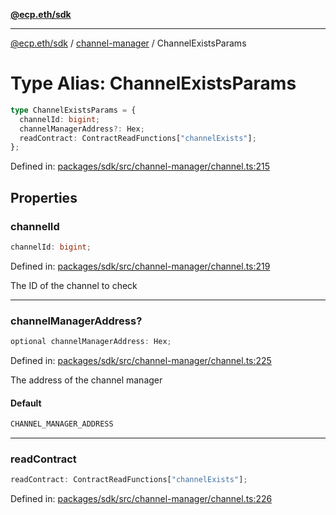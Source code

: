 [**@ecp.eth/sdk**](../../index.mdx)

***

[@ecp.eth/sdk](/sdk-reference/index.mdx) / [channel-manager](/sdk-reference/channel-manager/index.mdx) / ChannelExistsParams

# Type Alias: ChannelExistsParams

```ts
type ChannelExistsParams = {
  channelId: bigint;
  channelManagerAddress?: Hex;
  readContract: ContractReadFunctions["channelExists"];
};
```

Defined in: [packages/sdk/src/channel-manager/channel.ts:215](https://github.com/ecp-eth/comments-monorepo/blob/main/packages/sdk/src/channel-manager/channel.ts#L215)

## Properties

### channelId

```ts
channelId: bigint;
```

Defined in: [packages/sdk/src/channel-manager/channel.ts:219](https://github.com/ecp-eth/comments-monorepo/blob/main/packages/sdk/src/channel-manager/channel.ts#L219)

The ID of the channel to check

***

### channelManagerAddress?

```ts
optional channelManagerAddress: Hex;
```

Defined in: [packages/sdk/src/channel-manager/channel.ts:225](https://github.com/ecp-eth/comments-monorepo/blob/main/packages/sdk/src/channel-manager/channel.ts#L225)

The address of the channel manager

#### Default

```ts
CHANNEL_MANAGER_ADDRESS
```

***

### readContract

```ts
readContract: ContractReadFunctions["channelExists"];
```

Defined in: [packages/sdk/src/channel-manager/channel.ts:226](https://github.com/ecp-eth/comments-monorepo/blob/main/packages/sdk/src/channel-manager/channel.ts#L226)
